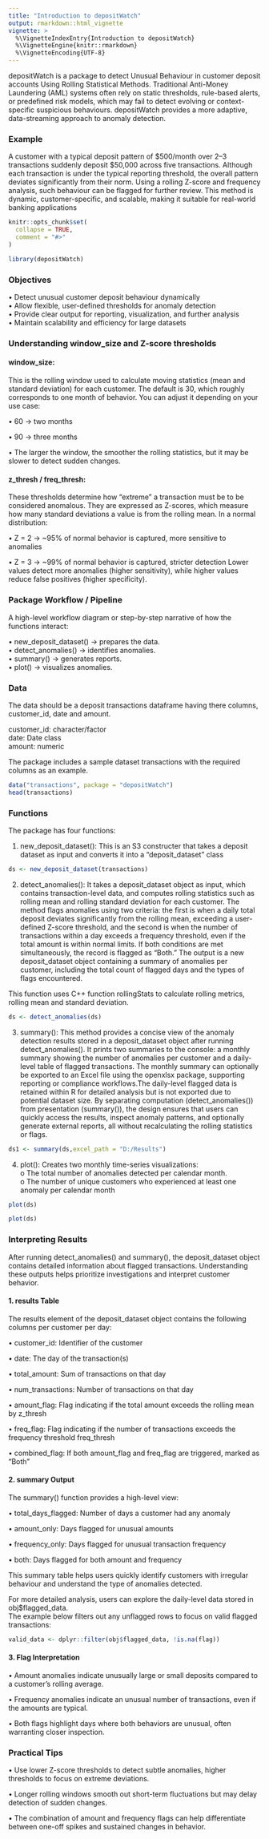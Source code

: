 ```yaml
---
title: "Introduction to depositWatch"
output: rmarkdown::html_vignette
vignette: >
  %\VignetteIndexEntry{Introduction to depositWatch}
  %\VignetteEngine{knitr::rmarkdown}
  %\VignetteEncoding{UTF-8}
---
```


depositWatch is a package to detect Unusual Behaviour in customer deposit accounts Using Rolling Statistical Methods. Traditional Anti-Money Laundering (AML) systems often rely on static thresholds, rule-based alerts, or predefined risk models, which may fail to detect evolving or context-specific suspicious behaviours. depositWatch provides a more adaptive, data-streaming approach to anomaly detection.

### Example
A customer with a typical deposit pattern of $500/month over 2–3 transactions suddenly deposit $50,000 across five transactions. Although each transaction is under the typical reporting threshold, the overall pattern deviates significantly from their norm. Using a rolling Z-score and frequency analysis, such behaviour can be flagged for further review.
This method is dynamic, customer-specific, and scalable, making it suitable for real-world banking applications


```r
knitr::opts_chunk$set(
  collapse = TRUE,
  comment = "#>"
)
```

```r
library(depositWatch)
```
### Objectives
•	Detect unusual customer deposit behaviour dynamically  
•	Allow flexible, user-defined thresholds for anomaly detection  
•	Provide clear output for reporting, visualization, and further analysis  
•	Maintain scalability and efficiency for large datasets

### Understanding window_size and Z-score thresholds
#### window_size: 
This is the rolling window used to calculate moving statistics (mean and standard deviation) for each customer. The default is 30, which roughly corresponds to one month of behavior. You can adjust it depending on your use case:

• 60 → two months  

• 90 → three months  

• The larger the window, the smoother the rolling statistics, but it may be slower to detect sudden changes.  

#### z_thresh / freq_thresh: 
These thresholds determine how “extreme” a transaction must be to be considered anomalous. They are expressed as Z-scores, which measure how many standard deviations a value is from the rolling mean. In a normal distribution:

• Z = 2 → ~95% of normal behavior is captured, more sensitive to anomalies  

• Z = 3 → ~99% of normal behavior is captured, stricter detection
Lower values detect more anomalies (higher sensitivity), while higher values reduce false positives (higher specificity).  


### Package Workflow / Pipeline
A high-level workflow diagram or step-by-step narrative of how the functions interact:

•	new_deposit_dataset() → prepares the data.  
•	detect_anomalies() → identifies anomalies.  
•	summary() → generates reports.  
•	plot() → visualizes anomalies.  


### Data
The data should be a deposit transactions dataframe having there columns, customer_id, date and amount. 

customer_id: character/factor  
date: Date class  
amount: numeric  

The package includes a sample dataset transactions with the required columns as an example.

```r
data("transactions", package = "depositWatch")
head(transactions)
```

### Functions
The package has four functions:

1. new_deposit_dataset(): This is an S3 constructer that takes a deposit dataset as input and converts it into a "deposit_dataset" class

```r
ds <- new_deposit_dataset(transactions)
```


2. detect_anomalies(): It takes a deposit_dataset object as input, which contains transaction-level data, and computes rolling statistics such as rolling mean and rolling standard deviation for each customer. The method flags anomalies using two criteria: the first is when a daily total deposit deviates significantly from the rolling mean, exceeding a user-defined Z-score threshold, and the second is when the number of transactions within a day exceeds a frequency threshold, even if the total amount is within normal limits. If both conditions are met simultaneously, the record is flagged as “Both.” The output is a new deposit_dataset object containing a summary of anomalies per customer, including the total count of flagged days and the types of flags encountered.

This function uses C++ function rollingStats to calculate rolling metrics, rolling mean and standard deviation.

```r
ds <- detect_anomalies(ds)
```

3. summary(): This method provides a concise view of the anomaly detection results stored in a deposit_dataset object after running detect_anomalies(). It prints two summaries to the console: a monthly summary showing the number of anomalies per customer and a daily-level table of flagged transactions. The monthly summary can optionally be exported to an Excel file using the openxlsx package, supporting reporting or compliance workflows.The daily-level flagged data is retained within R for detailed analysis but is not exported due to potential dataset size. By separating computation (detect_anomalies()) from presentation (summary()), the design ensures that users can quickly access the results, inspect anomaly patterns, and optionally generate external reports, all without recalculating the rolling statistics or flags.

```r
ds1 <- summary(ds,excel_path = "D:/Results")
```

4. plot(): Creates two monthly time-series visualizations:  
o	The total number of anomalies detected per calendar month.  
o	The number of unique customers who experienced at least one anomaly per calendar month


```r
plot(ds)
```

```r
plot(ds)
```



### Interpreting Results
After running detect_anomalies() and summary(), the deposit_dataset object contains detailed information about flagged transactions. Understanding these outputs helps prioritize investigations and interpret customer behavior.

#### 1. results Table
The results element of the deposit_dataset object contains the following columns per customer per day:

•	customer_id: Identifier of the customer  

•	date: The day of the transaction(s)  

•	total_amount: Sum of transactions on that day  

•	num_transactions: Number of transactions on that day  

•	amount_flag: Flag indicating if the total amount exceeds the rolling mean by z_thresh  

•	freq_flag: Flag indicating if the number of transactions exceeds the frequency threshold freq_thresh  

•	combined_flag: If both amount_flag and freq_flag are triggered, marked as "Both"  

#### 2. summary Output

The summary() function provides a high-level view:  

•	total_days_flagged: Number of days a customer had any anomaly  

•	amount_only: Days flagged for unusual amounts  

•	frequency_only: Days flagged for unusual transaction frequency   

•	both: Days flagged for both amount and frequency  

This summary table helps users quickly identify customers with irregular behaviour and understand the type of anomalies detected.  
  
For more detailed analysis, users can explore the daily-level data stored in obj$flagged_data.  
The example below filters out any unflagged rows to focus on valid flagged transactions:  

```r
valid_data <- dplyr::filter(obj$flagged_data, !is.na(flag))
```



#### 3. Flag Interpretation

•	Amount anomalies indicate unusually large or small deposits compared to a customer’s rolling average.  

•	Frequency anomalies indicate an unusual number of transactions, even if the amounts are typical.  

•	Both flags highlight days where both behaviors are unusual, often warranting closer inspection.  

### Practical Tips

•	Use lower Z-score thresholds to detect subtle anomalies, higher thresholds to focus on extreme deviations.  

•	Longer rolling windows smooth out short-term fluctuations but may delay detection of sudden changes.  

•	The combination of amount and frequency flags can help differentiate between one-off spikes and sustained changes in behavior.  

